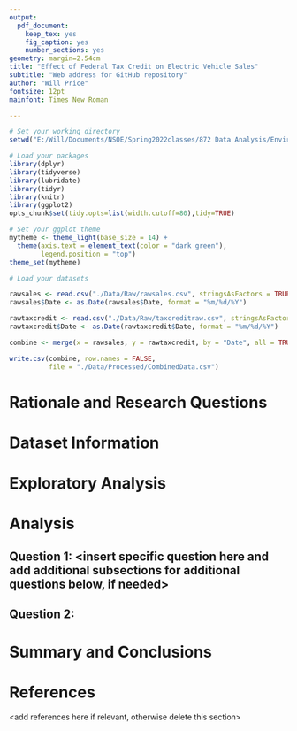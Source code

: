 ```yaml
---
output: 
  pdf_document:
    keep_tex: yes
    fig_caption: yes
    number_sections: yes
geometry: margin=2.54cm
title: "Effect of Federal Tax Credit on Electric Vehicle Sales"
subtitle: "Web address for GitHub repository"
author: "Will Price"
fontsize: 12pt
mainfont: Times New Roman

---
```


\newpage
\tableofcontents 
\newpage
\listoftables 
\newpage
\listoffigures 
\newpage

```r

# Set your working directory
setwd("E:/Will/Documents/NSOE/Spring2022classes/872 Data Analysis/Environmental_Data_Analytics_2022/PriceFinalProject/Price_ENV872_EDA_FinalProject")

# Load your packages
library(dplyr)
library(tidyverse)
library(lubridate)
library(tidyr)
library(knitr)
library(ggplot2)
opts_chunk$set(tidy.opts=list(width.cutoff=80),tidy=TRUE)

# Set your ggplot theme
mytheme <- theme_light(base_size = 14) +
  theme(axis.text = element_text(color = "dark green"), 
        legend.position = "top")
theme_set(mytheme)

# Load your datasets

```

```r

rawsales <- read.csv("./Data/Raw/rawsales.csv", stringsAsFactors = TRUE)
rawsales$Date <- as.Date(rawsales$Date, format = "%m/%d/%Y")

rawtaxcredit <- read.csv("./Data/Raw/taxcreditraw.csv", stringsAsFactors = TRUE)
rawtaxcredit$Date <- as.Date(rawtaxcredit$Date, format = "%m/%d/%Y")

combine <- merge(x = rawsales, y = rawtaxcredit, by = "Date", all = TRUE)

write.csv(combine, row.names = FALSE,
          file = "./Data/Processed/CombinedData.csv")

```

# Rationale and Research Questions



\newpage

# Dataset Information



\newpage

# Exploratory Analysis 



\newpage

# Analysis



## Question 1: <insert specific question here and add additional subsections for additional questions below, if needed>

## Question 2: 




\newpage

# Summary and Conclusions


\newpage

# References
<add references here if relevant, otherwise delete this section> 
